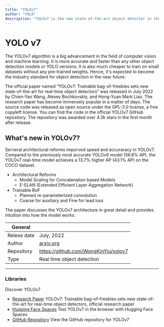 ```yaml
---
title: "YOLOv7"
author: "YOLO"
description: "YOLOv7 is the new state-of-the-art object detector in the YOLO family. According to the paper, it is the  most accurate and fastest real-time object detection to date." 
---
```


# YOLO v7
  The YOLOv7 algorithm is a big advancement in the field of computer vision and machine learning.
  It is more accurate and faster than any other object detection models or YOLO versions. It is also 
  much cheaper to train on small datasets without any pre-trained weights. Hence, it's expected 
  to become the industry standard for object detection in the near future.


  The official paper named “YOLOv7: Trainable bag-of-freebies sets new state-of-the-art for 
  real-time object detectors” was released in July 2022 by Chien-Yao Wang, Alexey Bochkovskiy, and 
  Hong-Yuan Mark Liao. The research paper has become immensely popular in a matter of days. The source code was 
  released as open source under the GPL-3.0 license, a free copyleft license. You can find the code 
  in the official YOLOv7 GitHub repository. The repository was awarded over 4.3k stars in the first 
  month after release. 

  ## What's new in YOLOv7?
  
  Serveral architectural reforms imporved speed and accuraracy in YOLOv7. Compared to the previously 
  most accurate YOLOv6 model (56.8% AP), the YOLOv7 real-time model achieves a 13.7% higher AP (43.1% AP) 
  on the COCO dataset.

  - Architectural Reforms
      - Model Scaling for Concatenation based Models 
      - E-ELAN (Extended Efficient Layer Aggregation Network)
  - Trainable BoF
      - Planned re-parameterized convolution
      - Coarse for auxiliary and Fine for lead loss

  The paper discusses the YOLOv7 architecture in great detail and provides intuition into how the model works.


| General  |  |
| --- | --- |
| Relese date |  July, 2022 |
| Author | [arxiv.org](https://arxiv.org) |
| Repository | https://github.com/WongKinYiu/yolov7 |
| Type | Real time object detection |

---

### Libraries
Discover YOLOv7

* [Research Paper](https://arxiv.org/abs/2207.02696) YOLOv7: Trainable bag-of-freebies sets new state-of-the-art for real-time object detectors, official research paper
* [Hugging Face Spaces](https://huggingface.co/spaces/akhaliq/yolov7) Test YOLOv7 in the browser with Hugging Face Spaces
* [GitHub Repository](https://github.com/WongKinYiu/yolov7) View the GitHub repository for YOLOv7
